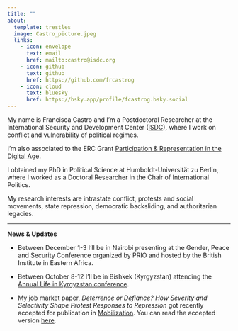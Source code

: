---
title: ""
about:
  template: trestles
  image: Castro_picture.jpeg
  links:
    - icon: envelope
      text: email
      href: mailto:castro@isdc.org
    - icon: github
      text: github
      href: https://github.com/frcastrog
    - icon: cloud
      text: bluesky
      href: https://bsky.app/profile/fcastrog.bsky.social
---

My name is Francisca Castro and I'm a Postdoctoral Researcher at the International Security and Development Center ([ISDC](https://isdc.org/)), where I work on conflict and vulnerability of political regimes.

I'm also associated to the ERC Grant [Participation & Representation in the Digital Age](https://www.prd-erc.eu/).

I obtained my PhD in Political Science at Humboldt-Universität zu Berlin, where I worked as a Doctoral Researcher in the Chair of International Politics.

My research interests are intrastate conflict, protests and social movements, state repression, democratic backsliding, and authoritarian legacies.

---

**News & Updates**

- Between December 1-3 I'll be in Nairobi presenting at the Gender, Peace and Security Conference organized by PRIO and hosted by the British Institute in Eastern Africa. 

- Between October 8-12 I'll be in Bishkek (Kyrgyzstan) attending the [Annual Life in Kyrgyzstan conference](https://lifeinkyrgyzstan.org/wp-content/uploads/2025/09/LiK-conference-2025-program.pdf).

- My job market paper, *Deterrence or Defiance? How Severity and Selectivity Shape Protest Responses to Repression* got recently accepted for publication in [Mobilization](https://meridian.allenpress.com/mobilization). You can read the accepted version [here](https://francisca-castro.com/research/articles/state-repression/Deterrence_or_Defiance.pdf).  

